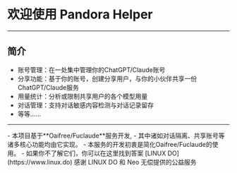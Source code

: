 # 欢迎使用 Pandora Helper
---
## 简介
- 账号管理：在一处集中管理你的ChatGPT/Claude账号
- 分享功能：基于你的账号，创建分享用户，与你的小伙伴共享一份ChatGPT/Claude服务
- 用量统计：分析或限制共享用户的各个模型用量
- 对话管理：支持对话敏感内容检测与对话记录留存
- 等等……
---

<Callout emoji="👾">
    - 本项目基于**Oaifree/Fuclaude**服务开发,
    - 其中诸如对话隔离、共享账号等诸多核心功能均由它实现。
    - 本服务的开发初衷是简化Oaifree/Fuclaude的使用。
    - 如果你不了解它们，你可以在这里找到答案 [LINUX DO](https://www.linux.do)
</Callout>
<Callout emoji="🫡" type={"info"}>
    感谢 LINUX DO 和 Neo 无偿提供的公益服务
</Callout>